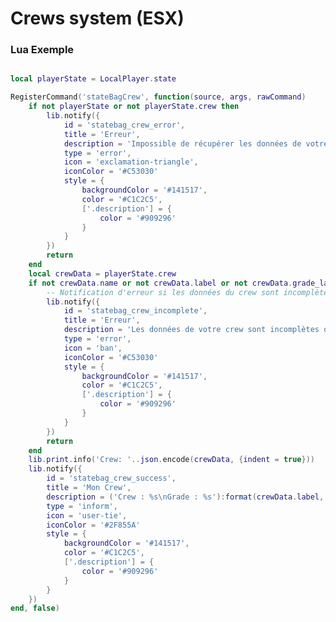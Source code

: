 # Crews system (ESX)

### Lua Exemple

```lua filename="client.lua" {3} copy

local playerState = LocalPlayer.state

RegisterCommand('stateBagCrew', function(source, args, rawCommand)
    if not playerState or not playerState.crew then
        lib.notify({
            id = 'statebag_crew_error',
            title = 'Erreur',
            description = 'Impossible de récupérer les données de votre crew.',
            type = 'error',
            icon = 'exclamation-triangle',
            iconColor = '#C53030'
            style = {
                backgroundColor = '#141517',
                color = '#C1C2C5',
                ['.description'] = {
                    color = '#909296'
                }
            }
        })
        return
    end
    local crewData = playerState.crew
    if not crewData.name or not crewData.label or not crewData.grade_label then
        -- Notification d'erreur si les données du crew sont incomplètes
        lib.notify({
            id = 'statebag_crew_incomplete',
            title = 'Erreur',
            description = 'Les données de votre crew sont incomplètes ou invalides.',
            type = 'error',
            icon = 'ban',
            iconColor = '#C53030'
            style = {
                backgroundColor = '#141517',
                color = '#C1C2C5',
                ['.description'] = {
                    color = '#909296'
                }
            }
        })
        return
    end
    lib.print.info('Crew: '..json.encode(crewData, {indent = true}))
    lib.notify({
        id = 'statebag_crew_success',
        title = 'Mon Crew',
        description = ('Crew : %s\nGrade : %s'):format(crewData.label, crewData.grade_label),
        type = 'inform',
        icon = 'user-tie',
        iconColor = '#2F855A'
        style = {
            backgroundColor = '#141517',
            color = '#C1C2C5',
            ['.description'] = {
                color = '#909296'
            }
        }
    })
end, false)

```